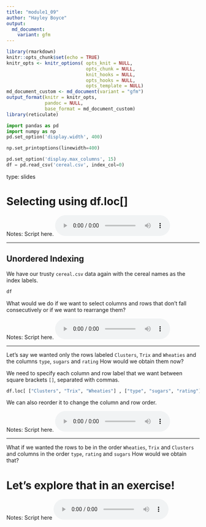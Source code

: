 ```yaml
---
title: "module1_09"
author: "Hayley Boyce"
output: 
  md_document:
    variant: gfm
---
```



```r
library(rmarkdown)
knitr::opts_chunk$set(echo = TRUE)
knitr_opts <- knitr_options( opts_knit = NULL,
                             opts_chunk = NULL,
                             knit_hooks = NULL,
                             opts_hooks = NULL,
                             opts_template = NULL)
md_document_custom <- md_document(variant = "gfm")
output_format(knitr = knitr_opts,
              pandoc = NULL,
              base_format = md_document_custom)
library(reticulate)
```


```python
import pandas as pd
import numpy as np
pd.set_option('display.width', 400)

np.set_printoptions(linewidth=400)

pd.set_option('display.max_columns', 15)
df = pd.read_csv('cereal.csv', index_col=0)
```

type: slides

# Selecting using df.loc[]

Notes: Script here.
<html>
<audio controls >
<source src="placeholder_audio.mp3" />
</audio></html>

---

## Unordered Indexing

We have our trusty `cereal.csv` data again with the cereal names as the index labels.


```python
df
```


What would we do if we want to select columns and rows that don't fall consecutively or if we want to rearrange them?


Notes: Script here.
<html>
<audio controls >
  <source src="placeholder_audio.mp3" />
</audio></html>

---

Let's say we wanted only the rows labeled `Clusters`, `Trix` and `Wheaties` and the columns `type`, `sugars` and `rating`
How would we obtain them now?

We need to specify each column and row label that we want between square brackets `[]`, separated with commas.


```python
df.loc[ ["Clusters", "Trix", "Wheaties"] , ["type", "sugars", "rating"] ]
```


We can also reorder it to change the column and row order.

Notes: Script here.
<html>
<audio controls >
  <source src="placeholder_audio.mp3" />
</audio></html>

---

What if we wanted the rows to be in the order  `Wheaties`, `Trix` and `Clusters` and columns in the order `type`, `rating` and `sugars`
How would we obtain that?



# Let's explore that in an exercise!

Notes: Script here
<html>
<audio controls >
  <source src="placeholder_audio.mp3" />
</audio></html>